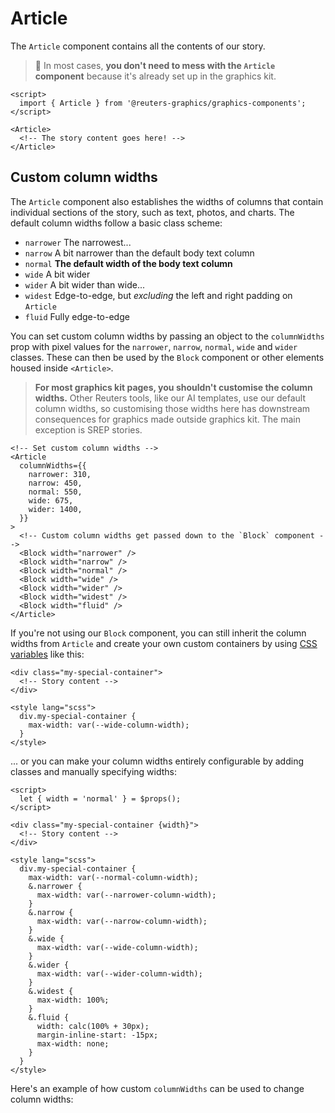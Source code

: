 

<Meta of={ArticleStories} />

# Article

The `Article` component contains all the contents of our story.

> 📌 In most cases, **you don't need to mess with the `Article` component** because it's already set up in the graphics kit.

```svelte
<script>
  import { Article } from '@reuters-graphics/graphics-components';
</script>

<Article>
  <!-- The story content goes here! -->
</Article>
```

<Canvas of={ArticleStories.Demo} />

## Custom column widths

The `Article` component also establishes the widths of columns that contain individual sections of the story, such as text, photos, and charts. The default column widths follow a basic class scheme:

- `narrower` The narrowest...
- `narrow` A bit narrower than the default body text column
- `normal` **The default width of the body text column**
- `wide` A bit wider
- `wider` A bit wider than wide...
- `widest` Edge-to-edge, but _excluding_ the left and right padding on `Article`
- `fluid` Fully edge-to-edge

You can set custom column widths by passing an object to the `columnWidths` prop with pixel values for the `narrower`, `narrow`, `normal`, `wide` and `wider` classes. These can then be used by the `Block` component or other elements housed inside `<Article>`.

> **For most graphics kit pages, you shouldn't customise the column widths.** Other Reuters tools, like our AI templates, use our default column widths, so customising those widths here has downstream consequences for graphics made outside graphics kit. The main exception is SREP stories.

```svelte
<!-- Set custom column widths -->
<Article
  columnWidths={{
    narrower: 310,
    narrow: 450,
    normal: 550,
    wide: 675,
    wider: 1400,
  }}
>
  <!-- Custom column widths get passed down to the `Block` component -->
  <Block width="narrower" />
  <Block width="narrow" />
  <Block width="normal" />
  <Block width="wide" />
  <Block width="wider" />
  <Block width="widest" />
  <Block width="fluid" />
</Article>
```

If you're not using our `Block` component, you can still inherit the column widths from `Article` and create your own custom containers by using [CSS variables](https://developer.mozilla.org/en-US/docs/Web/CSS/Using_CSS_custom_properties) like this:

```svelte
<div class="my-special-container">
  <!-- Story content -->
</div>

<style lang="scss">
  div.my-special-container {
    max-width: var(--wide-column-width);
  }
</style>
```

... or you can make your column widths entirely configurable by adding classes and manually specifying widths:

```svelte
<script>
  let { width = 'normal' } = $props();
</script>

<div class="my-special-container {width}">
  <!-- Story content -->
</div>

<style lang="scss">
  div.my-special-container {
    max-width: var(--normal-column-width);
    &.narrower {
      max-width: var(--narrower-column-width);
    }
    &.narrow {
      max-width: var(--narrow-column-width);
    }
    &.wide {
      max-width: var(--wide-column-width);
    }
    &.wider {
      max-width: var(--wider-column-width);
    }
    &.widest {
      max-width: 100%;
    }
    &.fluid {
      width: calc(100% + 30px);
      margin-inline-start: -15px;
      max-width: none;
    }
  }
</style>
```

Here's an example of how <span className='custom'>custom</span> `columnWidths` can be used to change column widths:

<Canvas of={ArticleStories.CustomColumns} />
